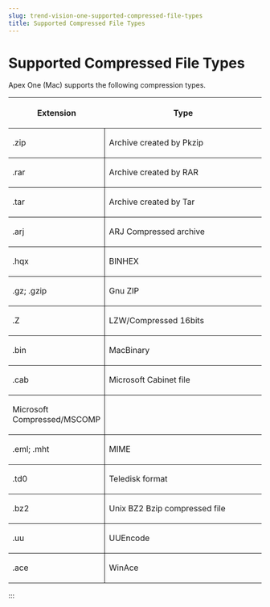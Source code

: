 ```yaml
---
slug: trend-vision-one-supported-compressed-file-types
title: Supported Compressed File Types
---
```

# Supported Compressed File Types

Apex One (Mac) supports the following compression types.

<table>
<colgroup>
<col style="width: 38%" />
<col style="width: 62%" />
</colgroup>
<thead>
<tr>
<th><p>Extension</p></th>
<th><p>Type</p></th>
</tr>
</thead>
<tbody>
<tr>
<td style="border-bottom-width: 1px; border-bottom-style: solid; border-right-width: 1px; border-right-style: solid"><p>.zip</p></td>
<td style="border-bottom-width: 1px; border-bottom-style: solid"><p>Archive created by Pkzip</p></td>
</tr>
<tr>
<td style="border-bottom-width: 1px; border-bottom-style: solid; border-right-width: 1px; border-right-style: solid"><p>.rar</p></td>
<td style="border-bottom-width: 1px; border-bottom-style: solid"><p>Archive created by RAR</p></td>
</tr>
<tr>
<td style="border-bottom-width: 1px; border-bottom-style: solid; border-right-width: 1px; border-right-style: solid"><p>.tar</p></td>
<td style="border-bottom-width: 1px; border-bottom-style: solid"><p>Archive created by Tar</p></td>
</tr>
<tr>
<td style="border-bottom-width: 1px; border-bottom-style: solid; border-right-width: 1px; border-right-style: solid"><p>.arj</p></td>
<td style="border-bottom-width: 1px; border-bottom-style: solid"><p>ARJ Compressed archive</p></td>
</tr>
<tr>
<td style="border-bottom-width: 1px; border-bottom-style: solid; border-right-width: 1px; border-right-style: solid"><p>.hqx</p></td>
<td style="border-bottom-width: 1px; border-bottom-style: solid"><p>BINHEX</p></td>
</tr>
<tr>
<td style="border-bottom-width: 1px; border-bottom-style: solid; border-right-width: 1px; border-right-style: solid"><p>.gz; .gzip</p></td>
<td style="border-bottom-width: 1px; border-bottom-style: solid"><p>Gnu ZIP</p></td>
</tr>
<tr>
<td style="border-bottom-width: 1px; border-bottom-style: solid; border-right-width: 1px; border-right-style: solid"><p>.Z</p></td>
<td style="border-bottom-width: 1px; border-bottom-style: solid"><p>LZW/Compressed 16bits</p></td>
</tr>
<tr>
<td style="border-bottom-width: 1px; border-bottom-style: solid; border-right-width: 1px; border-right-style: solid"><p>.bin</p></td>
<td style="border-bottom-width: 1px; border-bottom-style: solid"><p>MacBinary</p></td>
</tr>
<tr>
<td style="border-bottom-width: 1px; border-bottom-style: solid; border-right-width: 1px; border-right-style: solid"><p>.cab</p></td>
<td style="border-bottom-width: 1px; border-bottom-style: solid"><p>Microsoft Cabinet file</p></td>
</tr>
<tr>
<td style="border-bottom-width: 1px; border-bottom-style: solid; border-right-width: 1px; border-right-style: solid"><p>Microsoft Compressed/MSCOMP</p></td>
<td style="border-bottom-width: 1px; border-bottom-style: solid"> </td>
</tr>
<tr>
<td style="border-bottom-width: 1px; border-bottom-style: solid; border-right-width: 1px; border-right-style: solid"><p>.eml; .mht</p></td>
<td style="border-bottom-width: 1px; border-bottom-style: solid"><p>MIME</p></td>
</tr>
<tr>
<td style="border-bottom-width: 1px; border-bottom-style: solid; border-right-width: 1px; border-right-style: solid"><p>.td0</p></td>
<td style="border-bottom-width: 1px; border-bottom-style: solid"><p>Teledisk format</p></td>
</tr>
<tr>
<td style="border-bottom-width: 1px; border-bottom-style: solid; border-right-width: 1px; border-right-style: solid"><p>.bz2</p></td>
<td style="border-bottom-width: 1px; border-bottom-style: solid"><p>Unix BZ2 Bzip compressed file</p></td>
</tr>
<tr>
<td style="border-bottom-width: 1px; border-bottom-style: solid; border-right-width: 1px; border-right-style: solid"><p>.uu</p></td>
<td style="border-bottom-width: 1px; border-bottom-style: solid"><p>UUEncode</p></td>
</tr>
<tr>
<td style="border-right-width: 1px; border-right-style: solid"><p>.ace</p></td>
<td><p>WinAce</p></td>
</tr>
</tbody>
</table>
:::
